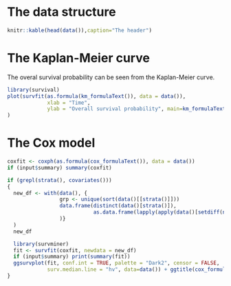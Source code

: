 # The data structure

```r
knitr::kable(head(data()),caption="The header")
```

# The Kaplan-Meier curve

The overal survival probability can be seen from the Kaplan-Meier curve.

```r
library(survival)
plot(survfit(as.formula(km_formulaText()), data = data()),
             xlab = "Time",
             ylab = "Overall survival probability", main=km_formulaText()
)
```

# The Cox model

```r
coxfit <- coxph(as.formula(cox_formulaText()), data = data())
if (input$summary) summary(coxfit)

if (grepl(strata(), covariates()))
{
  new_df <- with(data(), {
                 grp <- unique(sort(data()[[strata()]]))
                 data.frame(distinct(data()[strata()]),
                            as.data.frame(lapply(apply(data()[setdiff(names(data()),strata())],2,mean,na.rm=TRUE),rep,length(grp)))
                 )}
  )
  new_df

  library(survminer)
  fit <- survfit(coxfit, newdata = new_df)
  if (input$summary) print(summary(fit))
  ggsurvplot(fit, conf.int = TRUE, palette = "Dark2", censor = FALSE,
             surv.median.line = "hv", data=data()) + ggtitle(cox_formulaText())
}
```

